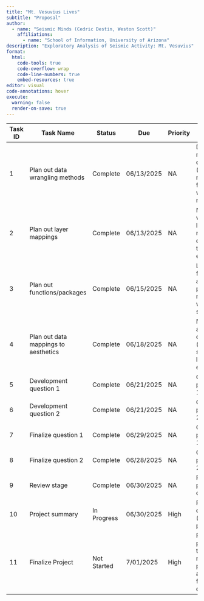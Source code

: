 ```yaml
---
title: "Mt. Vesuvius Lives"
subtitle: "Proposal"
author:
  - name: "Seismic Minds (Cedric Destin, Weston Scott)"
    affiliations:
      - name: "School of Information, University of Arizona"
description: "Exploratory Analysis of Seismic Activity: Mt. Vesuvius"
format:
  html:
    code-tools: true
    code-overflow: wrap
    code-line-numbers: true
    embed-resources: true
editor: visual
code-annotations: hover
execute:
  warning: false
  render-on-save: true
---
```


| Task ID | Task Name | Status | Due | Priority | Summary |
|------------|------------|------------|------------|------------|------------|
| 1 | Plan out data wrangling methods | Complete | 06/13/2025 | NA | Determine necessary data fields (filters?) Any new data fields (data wrangling - mutate?) |
| 2 | Plan out layer mappings | Complete | 06/13/2025 | NA | Map out the various layers needed for displaying the data for each plots |
| 3 | Plan out functions/packages | Complete | 06/15/2025 | NA | List functions and packages needed for working with said layers |
| 4 | Plan out data mappings to aesthetics | Complete | 06/18/2025 | NA | Map out aesthetic choices (what axes should look like, colors, etc.) |
| 5 | Development question 1 | Complete | 06/21/2025 | NA | Create initial pass at plot 1 |
| 6 | Development question 2 | Complete | 06/21/2025 | NA | Create initial pass at plot 2 |
| 7 | Finalize question 1 | Complete | 06/29/2025 | NA | Create final pass at plot 1 |
| 8 | Finalize question 2 | Complete | 06/28/2025 | NA | Create final pass at plot 2 |
| 9 | Review stage | Complete | 06/30/2025 | NA | Review plots, plan changes |
| 10 | Project summary | In Progress | 06/30/2025 | High | Report development (presentation planning) |
| 11 | Finalize Project | Not Started | 7/01/2025 | High | Put final pieces together, record presentation, and commit final changes |